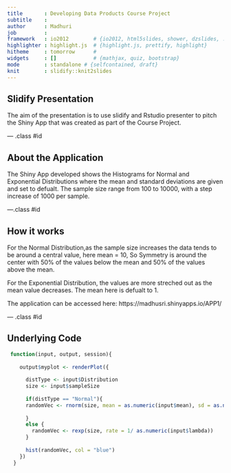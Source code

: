 ```yaml
---
title       : Developing Data Products Course Project 
subtitle    : 
author      : Madhuri
job         : 
framework   : io2012        # {io2012, html5slides, shower, dzslides, ...}
highlighter : highlight.js  # {highlight.js, prettify, highlight}
hitheme     : tomorrow      # 
widgets     : []            # {mathjax, quiz, bootstrap}
mode        : standalone # {selfcontained, draft}
knit        : slidify::knit2slides
---
```


## Slidify Presentation



The aim of the presentation is to use slidify and Rstudio presenter to pitch the Shiny App that was created as part of the Course Project.

--- .class #id 

## About the Application



The Shiny App developed shows the Histograms for Normal and Exponential Distributions where the mean and standard deviations are given and set to defualt. The sample size range from 100 to 10000, with a step increase of 1000 per sample.

---.class #id

## How it works

For the Normal Distribution,as the sample size increases the data tends to be around a central value, here mean = 10, So Symmetry is around the center with 50% of the values below the mean and 50% of the values above the mean.

For the Exponential Distribution, the values are more streched out as the mean value decreases. The mean here is defualt to 1.

The application can be accessed here:
https://madhusri.shinyapps.io/APP1/

--- .class #id


## Underlying Code

```r

 function(input, output, session){
    
    output$myplot <- renderPlot({
            
      distType <- input$Distribution
      size <- input$sampleSize
      
      if(distType == "Normal"){
      randomVec <- rnorm(size, mean = as.numeric(input$mean), sd = as.numeric(input$sd))
       
      }
      else {
        randomVec <- rexp(size, rate = 1/ as.numeric(input$lambda))
      }
      
      hist(randomVec, col = "blue")
    })
  }
  
```




